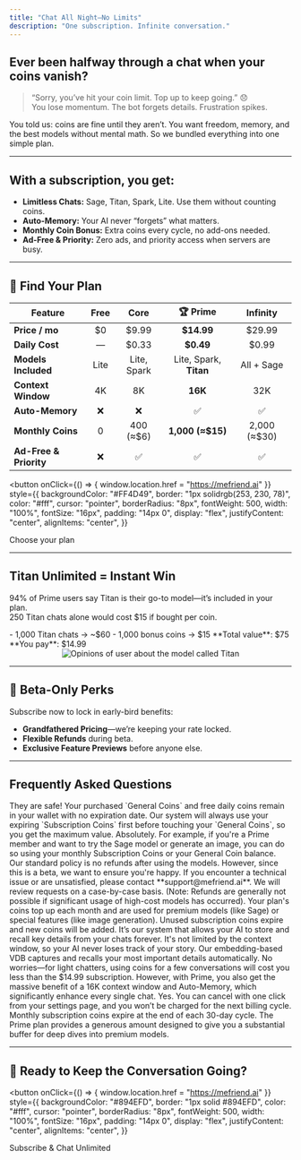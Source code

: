 ```yaml
---
title: "Chat All Night—No Limits"
description: "One subscription. Infinite conversation."
---
```



## Ever been halfway through a chat when your coins vanish?

> “Sorry, you’ve hit your coin limit. Top up to keep going.” 😞  
> You lose momentum. The bot forgets details. Frustration spikes.

You told us: coins are fine until they aren’t. You want freedom, memory, and the best models without mental math. So we bundled everything into one simple plan.

---

## With a subscription, you get:
- **Limitless Chats:** Sage, Titan, Spark, Lite. Use them without counting coins.  
- **Auto-Memory:** Your AI never “forgets” what matters.  
- **Monthly Coin Bonus:** Extra coins every cycle, no add-ons needed.  
- **Ad-Free & Priority:** Zero ads, and priority access when servers are busy.

---

## 🚀 Find Your Plan

| Feature                  | Free     | Core           | 🏆 Prime         | Infinity      |
| ------------------------ | :-------:| :-------------:| :--------------: | :------------:|
| **Price / mo**           | $0       | $9.99          | **$14.99**       | $29.99        |
| **Daily Cost**           | —        | $0.33          | **$0.49**        | $0.99         |
| **Models Included**      | Lite     | Lite, Spark    | Lite, Spark, **Titan** | All + Sage |
| **Context Window**       | 4K       | 8K             | **16K**          | 32K           |
| **Auto-Memory**          | ❌       | ❌             | ✅               | ✅            |
| **Monthly Coins**        | 0        | 400 (≈$6)      | **1,000 (≈$15)** | 2,000 (≈$30)  |
| **Ad-Free & Priority**   | ❌       | ✅             | ✅               | ✅            |

<button
  onClick={() => { window.location.href = "https://mefriend.ai" }}
  style={{
    backgroundColor: "#FF4D49",
    border: "1px solidrgb(253, 230, 78)",
    color: "#fff",
    cursor: "pointer",
    borderRadius: "8px",
    fontWeight: 500,
    width: "100%",
    fontSize: "16px",
    padding: "14px 0",
    display: "flex",
    justifyContent: "center",
    alignItems: "center",
  }}
>
  <div>Choose your plan</div>
</button>

---

## Titan Unlimited = Instant Win

94% of Prime users say Titan is their go-to model—it’s included in your plan.  
250 Titan chats alone would cost $15 if bought per coin.  

<Card title="The Math Speaks:" icon="tag">
- 1,000 Titan chats → ~$60  
- 1,000 bonus coins → $15  
**Total value**: $75
**You pay**: $14.99  
</Card>

<div align="center">
  <img src="/images/titan_opinions.png" alt="Opinions of user about the model called Titan" />
</div>

---

## 🎁 Beta-Only Perks

Subscribe now to lock in early-bird benefits:
- **Grandfathered Pricing**—we’re keeping your rate locked.  
- **Flexible Refunds** during beta.  
- **Exclusive Feature Previews** before anyone else.  

---

## Frequently Asked Questions

<AccordionGroup>
  <Accordion title="What happens to my existing coins if I subscribe?">
    They are safe! Your purchased `General Coins` and free daily coins remain in your wallet with no expiration date. Our system will always use your expiring `Subscription Coins` first before touching your `General Coins`, so you get the maximum value.
  </Accordion>
  <Accordion title="Can I still use models that aren't 'unlimited' in my plan?">
    Absolutely. For example, if you're a Prime member and want to try the Sage model or generate an image, you can do so using your monthly Subscription Coins or your General Coin balance.
  </Accordion>
  <Accordion title="What is the refund policy during the beta?">
    Our standard policy is no refunds after using the models. However, since this is a beta, we want to ensure you're happy. If you encounter a technical issue or are unsatisfied, please contact **support@mefriend.ai**. We will review requests on a case-by-case basis. (Note: Refunds are generally not possible if significant usage of high-cost models has occurred).
  </Accordion>
  <Accordion title="How do the monthly coins work?">
    Your plan's coins top up each month and are used for premium models (like Sage) or special features (like image generation). Unused subscription coins expire and new coins will be added.
  </Accordion>
    <Accordion title="What’s Auto-Memory?">
    It’s our system that allows your AI to store and recall key details from your chats forever. It's not limited by the context window, so your AI never loses track of your story. Our embedding-based VDB captures and recalls your most important details automatically.
  </Accordion>
  <Accordion title="What if I don’t chat enough to justify the cost?">
    No worries—for light chatters, using coins for a few conversations will cost you less than the $14.99 subscription. However, with Prime, you also get the massive benefit of a 16K context window and Auto-Memory, which significantly enhance every single chat.
  </Accordion>
  <Accordion title="Can I cancel anytime?">
    Yes. You can cancel with one click from your settings page, and you won’t be charged for the next billing cycle.
  </Accordion>
  <Accordion title="Do unused coins roll over?">
    Monthly subscription coins expire at the end of each 30-day cycle. The Prime plan provides a generous amount designed to give you a substantial buffer for deep dives into premium models.
  </Accordion>
</AccordionGroup>

---

## 🎯 Ready to Keep the Conversation Going?

<button
  onClick={() => { window.location.href = "https://mefriend.ai" }}
  style={{
    backgroundColor: "#894EFD",
    border: "1px solid #894EFD",
    color: "#fff",
    cursor: "pointer",
    borderRadius: "8px",
    fontWeight: 500,
    width: "100%",
    fontSize: "16px",
    padding: "14px 0",
    display: "flex",
    justifyContent: "center",
    alignItems: "center",
  }}
>
  <div>Subscribe & Chat Unlimited</div>
</button>